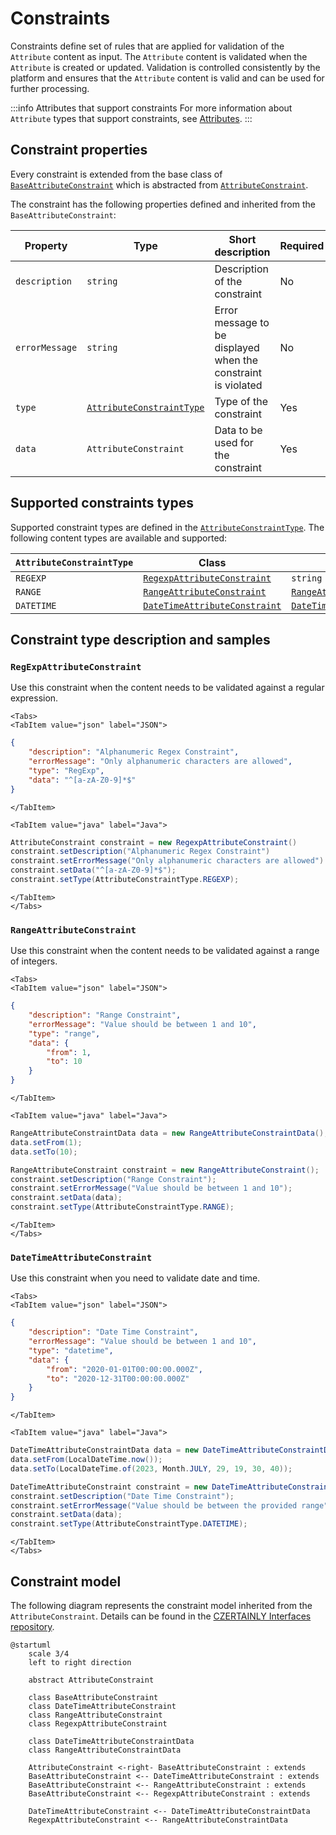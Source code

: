
# Constraints

Constraints define set of rules that are applied for validation of the `Attribute` content as input. The `Attribute` content is validated when the `Attribute` is created or updated. Validation is controlled consistently by the platform and ensures that the `Attribute` content is valid and can be used for further processing.

:::info Attributes that support constraints
For more information about `Attribute` types that support constraints, see [Attributes](attributes).
:::

## Constraint properties

Every constraint is extended from the base class of [`BaseAttributeConstraint`](https://github.com/3KeyCompany/CZERTAINLY-Interfaces/blob/master/src/main/java/com/czertainly/api/model/common/attribute/v2/constraint/BaseAttributeConstraint.java) which is abstracted from [`AttributeConstraint`](https://github.com/3KeyCompany/CZERTAINLY-Interfaces/blob/master/src/main/java/com/czertainly/api/model/common/attribute/v2/constraint/AttributeConstraint.java).

The constraint has the following properties defined and inherited from the `BaseAttributeConstraint`:

| Property       | Type                                                      | Short description                                             | Required                                      |
|----------------|-----------------------------------------------------------|---------------------------------------------------------------|-----------------------------------------------|
| `description`  | `string`                                                  | Description of the constraint                                 | <span class="badge badge--danger">No</span>   |
| `errorMessage` | `string`                                                  | Error message to be displayed when the constraint is violated | <span class="badge badge--danger">No</span>   |
| `type`         | [`AttributeConstraintType`](#supported-constraints-types) | Type of the constraint                                        | <span class="badge badge--success">Yes</span> |
| `data`         | `AttributeConstraint`                                     | Data to be used for the constraint                            | <span class="badge badge--success">Yes</span> |

## Supported constraints types

Supported constraint types are defined in the [`AttributeConstraintType`](https://github.com/3KeyCompany/CZERTAINLY-Interfaces/blob/master/src/main/java/com/czertainly/api/model/common/attribute/v2/constraint/AttributeConstraintType.java). The following content types are available and supported:

| `AttributeConstraintType` | Class                                                                                                                                                                                                    | Data                                                                                                                                                                                                                   |
|---------------------------|----------------------------------------------------------------------------------------------------------------------------------------------------------------------------------------------------------|------------------------------------------------------------------------------------------------------------------------------------------------------------------------------------------------------------------------|
| `REGEXP`                  | [`RegexpAttributeConstraint`](https://github.com/3KeyCompany/CZERTAINLY-Interfaces/blob/master/src/main/java/com/czertainly/api/model/common/attribute/v2/constraint/RegexpAttributeConstraint.java)     | `string`                                                                                                                                                                                                               |
| `RANGE`                   | [`RangeAttributeConstraint`](https://github.com/3KeyCompany/CZERTAINLY-Interfaces/blob/master/src/main/java/com/czertainly/api/model/common/attribute/v2/constraint/RangeAttributeConstraint.java)       | [`RangeAttributeConstraintData`](https://github.com/3KeyCompany/CZERTAINLY-Interfaces/blob/master/src/main/java/com/czertainly/api/model/common/attribute/v2/constraint/data/RangeAttributeConstraintData.java)       |
| `DATETIME`                | [`DateTimeAttributeConstraint`](https://github.com/3KeyCompany/CZERTAINLY-Interfaces/blob/master/src/main/java/com/czertainly/api/model/common/attribute/v2/constraint/DateTimeAttributeConstraint.java) | [`DateTimeAttributeConstraintData`](https://github.com/3KeyCompany/CZERTAINLY-Interfaces/blob/master/src/main/java/com/czertainly/api/model/common/attribute/v2/constraint/data/DateTimeAttributeConstraintData.java) |

## Constraint type description and samples

### `RegExpAttributeConstraint`

Use this constraint when the content needs to be validated against a regular expression.

```mdx-code-block
<Tabs>
<TabItem value="json" label="JSON">
```

```json
{
    "description": "Alphanumeric Regex Constraint",
    "errorMessage": "Only alphanumeric characters are allowed",
    "type": "RegExp",
    "data": "^[a-zA-Z0-9]*$"
}
```

```mdx-code-block
</TabItem>

<TabItem value="java" label="Java">
```

```java
AttributeConstraint constraint = new RegexpAttributeConstraint()
constraint.setDescription("Alphanumeric Regex Constraint")
constraint.setErrorMessage("Only alphanumeric characters are allowed")
constraint.setData("^[a-zA-Z0-9]*$");
constraint.setType(AttributeConstraintType.REGEXP);
```

```mdx-code-block
</TabItem>
</Tabs>
```

### `RangeAttributeConstraint`

Use this constraint when the content needs to be validated against a range of integers.

```mdx-code-block
<Tabs>
<TabItem value="json" label="JSON">
```

```json
{
    "description": "Range Constraint",
    "errorMessage": "Value should be between 1 and 10",
    "type": "range",
    "data": {
        "from": 1,
        "to": 10
    }
}
```

```mdx-code-block
</TabItem>

<TabItem value="java" label="Java">
```
    
```java
RangeAttributeConstraintData data = new RangeAttributeConstraintData();
data.setFrom(1);
data.setTo(10);

RangeAttributeConstraint constraint = new RangeAttributeConstraint();
constraint.setDescription("Range Constraint");
constraint.setErrorMessage("Value should be between 1 and 10");
constraint.setData(data);
constraint.setType(AttributeConstraintType.RANGE);
```

```mdx-code-block
</TabItem>
</Tabs>
```

### `DateTimeAttributeConstraint`

Use this constraint when you need to validate date and time.

```mdx-code-block
<Tabs>
<TabItem value="json" label="JSON">
```

```json
{
    "description": "Date Time Constraint",
    "errorMessage": "Value should be between 1 and 10",
    "type": "datetime",
    "data": {
        "from": "2020-01-01T00:00:00.000Z",
        "to": "2020-12-31T00:00:00.000Z"
    }
}
```

```mdx-code-block
</TabItem>

<TabItem value="java" label="Java">
```
    
```java
DateTimeAttributeConstraintData data = new DateTimeAttributeConstraintData();
data.setFrom(LocalDateTime.now());
data.setTo(LocalDateTime.of(2023, Month.JULY, 29, 19, 30, 40));

DateTimeAttributeConstraint constraint = new DateTimeAttributeConstraint();
constraint.setDescription("Date Time Constraint");
constraint.setErrorMessage("Value should be between the provided range");
constraint.setData(data);
constraint.setType(AttributeConstraintType.DATETIME);
```

```mdx-code-block
</TabItem>
</Tabs>
```

## Constraint model

The following diagram represents the constraint model inherited from the `AttributeConstraint`. Details can be found in the [CZERTAINLY Interfaces repository](https://github.com/3KeyCompany/CZERTAINLY-Interfaces/tree/master/src/main/java/com/czertainly/api/model/common/attribute/v2/constraint).

```plantuml
@startuml
    scale 3/4
    left to right direction

    abstract AttributeConstraint
    
    class BaseAttributeConstraint
    class DateTimeAttributeConstraint
    class RangeAttributeConstraint
    class RegexpAttributeConstraint
    
    class DateTimeAttributeConstraintData
    class RangeAttributeConstraintData
  
    AttributeConstraint <-right- BaseAttributeConstraint : extends
    BaseAttributeConstraint <-- DateTimeAttributeConstraint : extends
    BaseAttributeConstraint <-- RangeAttributeConstraint : extends
    BaseAttributeConstraint <-- RegexpAttributeConstraint : extends
    
    DateTimeAttributeConstraint <-- DateTimeAttributeConstraintData
    RegexpAttributeConstraint <-- RangeAttributeConstraintData
```